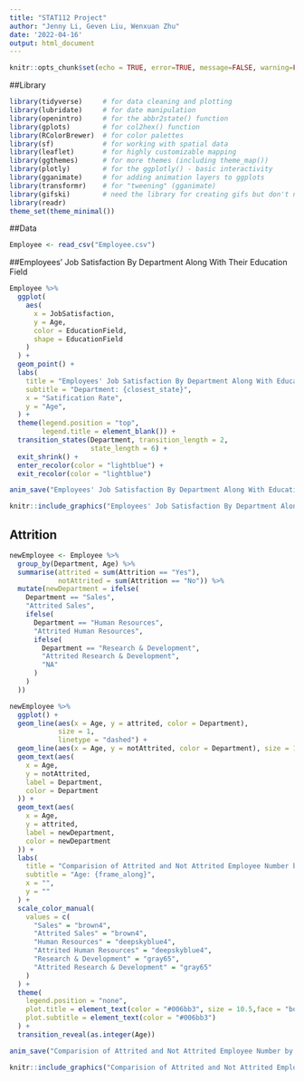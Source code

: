 ```yaml
---
title: "STAT112 Project"
author: "Jenny Li, Geven Liu, Wenxuan Zhu"
date: '2022-04-16'
output: html_document
---
```

```r
knitr::opts_chunk$set(echo = TRUE, error=TRUE, message=FALSE, warning=FALSE)
```

##Library
```r
library(tidyverse)     # for data cleaning and plotting
library(lubridate)     # for date manipulation
library(openintro)     # for the abbr2state() function
library(gplots)        # for col2hex() function
library(RColorBrewer)  # for color palettes
library(sf)            # for working with spatial data
library(leaflet)       # for highly customizable mapping
library(ggthemes)      # for more themes (including theme_map())
library(plotly)        # for the ggplotly() - basic interactivity
library(gganimate)     # for adding animation layers to ggplots
library(transformr)    # for "tweening" (gganimate)
library(gifski)        # need the library for creating gifs but don't need to load each tim
library(readr)
theme_set(theme_minimal())
```

##Data
```r
Employee <- read_csv("Employee.csv")
```

##Employees' Job Satisfaction By Department Along With Their Education Field
```r
Employee %>%
  ggplot(
    aes(
      x = JobSatisfaction,
      y = Age,
      color = EducationField,
      shape = EducationField
    )
  ) +
  geom_point() +
  labs(
    title = "Employees' Job Satisfaction By Department Along With Education Field",
    subtitle = "Department: {closest_state}",
    x = "Satification Rate",
    y = "Age",
  ) +
  theme(legend.position = "top",
        legend.title = element_blank()) +
  transition_states(Department, transition_length = 2,
                    state_length = 6) +
  exit_shrink() +
  enter_recolor(color = "lightblue") +
  exit_recolor(color = "lightblue")
```

```r
anim_save("Employees' Job Satisfaction By Department Along With Education Field.gif")
```

```r
knitr::include_graphics("Employees' Job Satisfaction By Department Along With Education Field.gif")
```

## Attrition
```r
newEmployee <- Employee %>%
  group_by(Department, Age) %>%
  summarise(attrited = sum(Attrition == "Yes"),
            notAttrited = sum(Attrition == "No")) %>%
  mutate(newDepartment = ifelse(
    Department == "Sales",
    "Attrited Sales",
    ifelse(
      Department == "Human Resources",
      "Attrited Human Resources",
      ifelse(
        Department == "Research & Development",
        "Attrited Research & Development",
        "NA"
      )
    )
  ))

newEmployee %>%
  ggplot() +
  geom_line(aes(x = Age, y = attrited, color = Department),
            size = 1,
            linetype = "dashed") +
  geom_line(aes(x = Age, y = notAttrited, color = Department), size = 1) +
  geom_text(aes(
    x = Age,
    y = notAttrited,
    label = Department,
    color = Department
  )) +
  geom_text(aes(
    x = Age,
    y = attrited,
    label = newDepartment,
    color = newDepartment
  )) +
  labs(
    title = "Comparision of Attrited and Not Attrited Employee Number by Department over Age",
    subtitle = "Age: {frame_along}",
    x = "",
    y = ""
  ) +
  scale_color_manual(
    values = c(
      "Sales" = "brown4",
      "Attrited Sales" = "brown4",
      "Human Resources" = "deepskyblue4",
      "Attrited Human Resources" = "deepskyblue4",
      "Research & Development" = "gray65",
      "Attrited Research & Development" = "gray65"
    )
  ) +
  theme(
    legend.position = "none",
    plot.title = element_text(color = "#006bb3", size = 10.5,face = "bold",hjust = 1),
    plot.subtitle = element_text(color = "#006bb3")
  ) +
  transition_reveal(as.integer(Age))
```

```r
anim_save("Comparision of Attrited and Not Attrited Employee Number by Department over Age.gif")
```

```r
knitr::include_graphics("Comparision of Attrited and Not Attrited Employee Number by Department over Age.gif")
```
